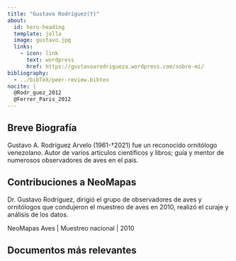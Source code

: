 ```yaml
---
title: "Gustavo Rodríguez(†)"
about:
  id: hero-heading
  template: jolla
  image: gustavo.jpg
  links: 
    - icon: link
      text: wordpress
      href: https://gustavoarodrigueza.wordpress.com/sobre-mi/
bibliography: 
  - ../bibTeX/peer-review.bibtex
nocite: |
  @Rodr_guez_2012
  @Ferrer_Paris_2012
---
```


:::{#hero-heading}

## Breve Biografía

Gustavo A. Rodríguez Arvelo (1961-†2021) fue un reconocido ornitólogo venezolano. Autor de varios artículos científicos y libros; guía y mentor de numerosos observadores de aves en el país.

## Contribuciones a NeoMapas

Dr. Gustavo Rodríguez, dirigió el grupo de observadores de aves y ornitólogos que condujeron el muestreo de aves en 2010, realizó el curaje y análisis de los datos.

NeoMapas Aves | Muestreo nacional | 2010

:::
 



## Documentos más relevantes

::: {#refs}
:::